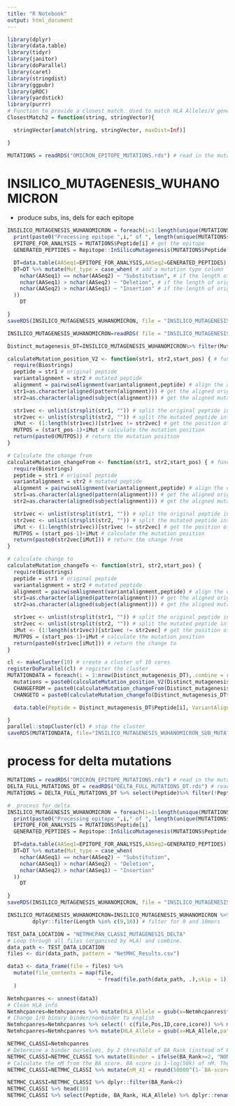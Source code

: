 ```yaml
---
title: "R Notebook"
output: html_document
---
```




```r
library(dplyr)
library(data.table)
library(tidyr)
library(janitor)
library(doParallel)
library(caret)
library(stringdist)
library(ggpubr)
library(pROC)
library(yardstick)
library(purrr)
# Function to provide a closest match. Used to match HLA Alleles/V genes across mixed output styles.
ClosestMatch2 = function(string, stringVector){

  stringVector[amatch(string, stringVector, maxDist=Inf)]

}
```



```r
MUTATIONS = readRDS("OMICRON_EPITOPE_MUTATIONS.rds") # read in the mutations

```

# INSILICO_MUTAGENESIS_WUHANOMICRON
- produce subs, ins, dels for each epitope
```r

INSILICO_MUTAGENESIS_WUHANOMICRON = foreach(i=1:length(unique(MUTATIONS$Peptide)), .combine = "rbind",.packages = c("data.table","dplyr"))%do%{
  print(paste0("Processing epitope ",i," of ", length(unique(MUTATIONS$Peptide))))
  EPITOPE_FOR_ANALYSIS = MUTATIONS$Peptide[i] # get the epitope
  GENERATED_PEPTIDES = Repitope::InSilicoMutagenesis(MUTATIONS$Peptide[i]) # generate the mutations

  DT=data.table(AASeq1=EPITOPE_FOR_ANALYSIS,AASeq2=GENERATED_PEPTIDES) # create a data table
  DT=DT %>% mutate(Mut_type = case_when( # add a mutation type column
    nchar(AASeq1) == nchar(AASeq2) ~ "Substitution", # if the length of original and mutant is the same it is a substitution
    nchar(AASeq1) > nchar(AASeq2) ~ "Deletion", # if the length of original is less than mutant it is a deletion
    nchar(AASeq2) > nchar(AASeq1) ~ "Insertion" # if the length of original is greater than mutant it is an insertion
  ))
    DT

}
saveRDS(INSILICO_MUTAGENESIS_WUHANOMICRON, file = "INSILICO_MUTAGENESIS_WUHANOMICRON.rds")

```



```r
INSILICO_MUTAGENESIS_WUHANOMICRON=readRDS( file = "INSILICO_MUTAGENESIS_WUHANOMICRON.rds")

Distinct_mutagenesis_DT=INSILICO_MUTAGENESIS_WUHANOMICRON%>% filter(Mut_type=="Substitution")%>% dplyr::rename(Peptide=AASeq1,VariantAlignment = AASeq2)%>% distinct() # get the distinct generated mutations

calculateMutation_position_V2 <- function(str1, str2,start_pos) { # function to calculate the mutation position
  require(Biostrings)
  peptide = str1 # original peptide
  variantalignment = str2 # mutated peptide
  alignment = pairwiseAlignment(variantalignment,peptide) # align the original and mutated peptide
  str1=as.character(aligned(pattern(alignment))) # get the aligned original peptide
  str2=as.character(aligned(subject(alignment))) # get the aligned mutated peptide

  str1vec <- unlist(strsplit(str1, "")) # split the original peptide into a vector of positions
  str2vec <- unlist(strsplit(str2, "")) # split the mutated peptide into a vector of positions
  iMut <- (1:length(str1vec))[str1vec != str2vec] # get the position of the mutation
  MUTPOS = (start_pos-1)+iMut # calculate the mutation position
  return(paste0(MUTPOS)) # return the mutation position
}

# Calculate the change from
calculateMutation_changeFrom <- function(str1, str2,start_pos) { # function to calculate the change from - i.e change in original peptide
  require(Biostrings)
  peptide = str1 # original peptide
  variantalignment = str2 # mutated peptide
  alignment = pairwiseAlignment(variantalignment,peptide) # align the original and mutated peptide
  str1=as.character(aligned(pattern(alignment))) # get the aligned original peptide
  str2=as.character(aligned(subject(alignment))) # get the aligned mutated peptide

  str1vec <- unlist(strsplit(str1, "")) # split the original peptide into a vector of positions
  str2vec <- unlist(strsplit(str2, "")) # split the mutated peptide into a vector of positions
  iMut <- (1:length(str1vec))[str1vec != str2vec] # get the position of the mutation
  MUTPOS = (start_pos-1)+iMut # calculate the mutation position
  return(paste0(str2vec[iMut])) # return the change from
}

# calculate change to
calculateMutation_changeTo <- function(str1, str2,start_pos) {
  require(Biostrings)
  peptide = str1 # original peptide
  variantalignment = str2 # mutated peptide
  alignment = pairwiseAlignment(variantalignment,peptide) # align the original and mutated peptide
  str1=as.character(aligned(pattern(alignment))) # get the aligned original peptide
  str2=as.character(aligned(subject(alignment))) # get the aligned mutated peptide

  str1vec <- unlist(strsplit(str1, "")) # split the original peptide into a vector of positions
  str2vec <- unlist(strsplit(str2, "")) # split the mutated peptide into a vector of positions
  iMut <- (1:length(str1vec))[str1vec != str2vec] # get the position of the mutation
  MUTPOS = (start_pos-1)+iMut # calculate the mutation position
  return(paste0(str1vec[iMut])) # return the change to
}

cl <- makeCluster(10) # create a cluster of 10 cores
registerDoParallel(cl) # register the cluster
MUTATIONDATA = foreach(i = 1:nrow(Distinct_mutagenesis_DT),.combine = rbind, .packages = c("dplyr","magrittr","data.table","Biostrings"))%dopar% {# loop through the distinct mutations and calculate the mutation position, change from and change to
  mutations = paste0(calculateMutation_position_V2(Distinct_mutagenesis_DT$Peptide[i],Distinct_mutagenesis_DT$VariantAlignment[i],1),collapse = ",")
  CHANGEFROM = paste0(calculateMutation_changeFrom(Distinct_mutagenesis_DT$Peptide[i],Distinct_mutagenesis_DT$VariantAlignment[i],1),collapse = ",")
  CHANGETO = paste0(calculateMutation_changeTo(Distinct_mutagenesis_DT$Peptide[i],Distinct_mutagenesis_DT$VariantAlignment[i],1),collapse = ",")

  data.table(Peptide = Distinct_mutagenesis_DT$Peptide[i], VariantAlignment=Distinct_mutagenesis_DT$VariantAlignment[i], Protein = Distinct_mutagenesis_DT$Protein[i], SeqMutationPos = mutations, ChangeFrom=CHANGEFROM, ChangeTo=CHANGETO) # return the mutation data

}
parallel::stopCluster(cl) # stop the cluster
saveRDS(MUTATIONDATA, file="INSILICO_MUTAGENESIS_WUHANOMICRON_SUB_MUTATIONDATA.rds") #
```


# process for delta mutations
```r
MUTATIONS = readRDS("OMICRON_EPITOPE_MUTATIONS.rds") # read in the mutations
DELTA_FULL_MUTATIONS_DT = readRDS("DELTA_FULL_MUTATIONS_DT.rds") # read in delta mutations
MUTATIONS = DELTA_FULL_MUTATIONS_DT %>% select(Peptide)%>% filter(!Peptide %in% MUTATIONS$Peptide) # remove the original mutations from the delta dataset
```

```r
#  process for delta
INSILICO_MUTAGENESIS_WUHANOMICRON = foreach(i=1:length(unique(MUTATIONS$Peptide)), .combine = "rbind",.packages = c("data.table","dplyr"))%do%{
  print(paste0("Processing epitope ",i," of ", length(unique(MUTATIONS$Peptide))))
  EPITOPE_FOR_ANALYSIS = MUTATIONS$Peptide[i]
  GENERATED_PEPTIDES = Repitope::InSilicoMutagenesis(MUTATIONS$Peptide[i])

  DT=data.table(AASeq1=EPITOPE_FOR_ANALYSIS,AASeq2=GENERATED_PEPTIDES)
  DT=DT %>% mutate(Mut_type = case_when(
    nchar(AASeq1) == nchar(AASeq2) ~ "Substitution",
    nchar(AASeq1) > nchar(AASeq2) ~ "Deletion",
    nchar(AASeq2) > nchar(AASeq1) ~ "Insertion"
  ))
    DT

}
saveRDS(INSILICO_MUTAGENESIS_WUHANOMICRON, file = "INSILICO_MUTAGENESIS_WUHANDELTA.rds")

```

```r

INSILICO_MUTAGENESIS_WUHANOMICRON=INSILICO_MUTAGENESIS_WUHANOMICRON %>% mutate(Length = nchar(AASeq1))%>%
        dplyr::filter(Length %in% c(9,10)) # filter for 9 and 10mers
```
```r
TEST_DATA_LOCATION = "NETMHCPAN_CLASSI_MUTAGENESIS_DELTA"
# Loop through all files (organised by HLA) and combine.
data_path <- TEST_DATA_LOCATION
files <- dir(data_path, pattern = "NetMHC_Results.csv")

data3 <- data_frame(file = files) %>%
  mutate(file_contents = map(file,
                             ~ fread(file.path(data_path, .),skip = 1))
  )

Netmhcpanres <- unnest(data3)
# Clean HLA info
Netmhcpanres=Netmhcpanres %>% mutate(HLA_Allele = gsub(x=Netmhcpanres$file,pattern="Allele_|_NetMHC_Results.csv",replacement = ""))
# Change 1/0 binary binder/nonbinder to english
Netmhcpanres=Netmhcpanres %>% select(! c(file,Pos,ID,core,icore)) %>% mutate(Binder = ifelse(NB==1,"BINDER","NONBINDER"))
Netmhcpanres=Netmhcpanres %>% mutate(HLA_Allele = gsub(x=HLA_Allele,pattern = "\\:",replacement = "")) # Clean HLA allele.

NETMHC_CLASSI=Netmhcpanres
# Determine a binder ourselves, by 2 threshold of BA Rank (instead of EL). Makes analysis of nM consistent with binding status.
NETMHC_CLASSI=NETMHC_CLASSI %>% mutate(Binder = ifelse(BA_Rank>=2, "NONBINDER","BINDER"))
# Calculate the nM from the BA score. BA score is 1-log(50k) of nM. Therefore, nM is 50k^ (1-BA score).
NETMHC_CLASSI=NETMHC_CLASSI %>% mutate(nM_41 = round(50000^(1-`BA-score`) ,digits=5))

NETMHC_CLASSI=NETMHC_CLASSI %>% dplyr::filter(BA_Rank<2)
NETMHC_CLASSI %>% head(10)
NETMHC_CLASSI %>% select(Peptide, BA_Rank, HLA_Allele) %>% dplyr::rename(Predicted_Binding=HLA_Allele)%>% mutate(Dataset="Delta_mutagenesis") %>% readr::write_csv(file="DELTA_INSILICO_MUTAGENESIS_PREDBINDING_OUT4TRAP.csv")
```
